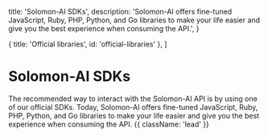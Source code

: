 
  title: 'Solomon-AI SDKs',
  description:
    'Solomon-AI offers fine-tuned JavaScript, Ruby, PHP, Python, and Go libraries to make your life easier and give you the best experience when consuming the API.',
}

  { title: 'Official libraries', id: 'official-libraries' },
]

# Solomon-AI SDKs

The recommended way to interact with the Solomon-AI API is by using one of our official SDKs. Today, Solomon-AI offers fine-tuned JavaScript, Ruby, PHP, Python, and Go libraries to make your life easier and give you the best experience when consuming the API. {{ className: 'lead' }}

<Libraries />
